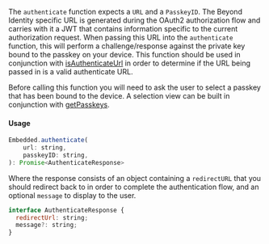 The `authenticate` function expects a `URL` and a `PasskeyID`. The Beyond Identity specific URL is generated during the OAuth2 authorization flow and carries with it a JWT that contains information specific to the current authorization request. When passing this URL into the `authenticate` function, this will perform a challenge/response against the private key bound to the passkey on your device. This function should be used in conjunction with [isAuthenticateUrl](#authenticate-url-validation) in order to determine if the URL being passed in is a valid authenticate URL.

Before calling this function you will need to ask the user to select a passkey that has been bound to the device. A selection view can be built in conjunction with [getPasskeys](#listing-passkeys).

#### Usage

```javascript
Embedded.authenticate(
    url: string,
    passkeyID: string,
): Promise<AuthenticateResponse>
```

Where the response consists of an object containing a `redirectURL` that you should redirect back to in order to complete the authentication flow, and an optional `message` to display to the user.

```javascript
interface AuthenticateResponse {
  redirectUrl: string;
  message?: string;
}
```
